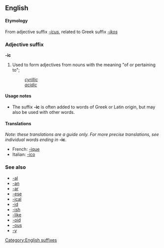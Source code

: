 ==English==
====Etymology====
From {{L.}} adjective suffix ''[[-icus]]'', related to Greek suffix ''[[-ikos]]''

===Adjective suffix===
'''-ic'''

#Used to form adjectives from nouns with the meaning "of or pertaining to";
#:''[[cyrillic]]''
#:''[[acidic]]''

====Usage notes====
*The suffix '''-ic''' is often added to words of Greek or Latin origin, but may also be used with other words.

====Translations====
''Note: these translations are a guide only.  For more precise translations, see individual words ending in'' '''-ic'''.
*French: [[-ique]]
*Italian: [[-ico]]

===See also===
*[[-al]]
*[[-an]]
*[[-ar]]
*[[-ese]]
*[[-ical]]
*[[-id]]
*[[-ish]]
*[[-like]]
*[[-oid]]
*[[-ous]]
*[[-y]]

[[Category:English suffixes]]